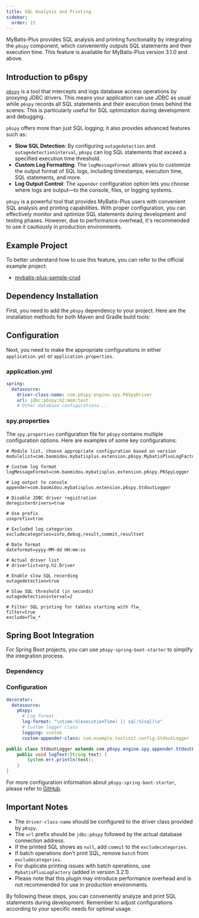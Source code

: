 ```yaml
---
title: SQL Analysis and Printing
sidebar:
  order: 15
---
```



MyBatis-Plus provides SQL analysis and printing functionality by integrating the `p6spy` component, which conveniently outputs SQL statements and their execution time. This feature is available for MyBatis-Plus version 3.1.0 and above.

## Introduction to p6spy

[`p6spy`](https://github.com/p6spy/p6spy) is a tool that intercepts and logs database access operations by proxying JDBC drivers. This means your application can use JDBC as usual while `p6spy` records all SQL statements and their execution times behind the scenes. This is particularly useful for SQL optimization during development and debugging.

`p6spy` offers more than just SQL logging; it also provides advanced features such as:

- **Slow SQL Detection**: By configuring `outagedetection` and `outagedetectioninterval`, `p6spy` can log SQL statements that exceed a specified execution time threshold.
- **Custom Log Formatting**: The `logMessageFormat` allows you to customize the output format of SQL logs, including timestamps, execution time, SQL statements, and more.
- **Log Output Control**: The `appender` configuration option lets you choose where logs are output—to the console, files, or logging systems.

`p6spy` is a powerful tool that provides MyBatis-Plus users with convenient SQL analysis and printing capabilities. With proper configuration, you can effectively monitor and optimize SQL statements during development and testing phases. However, due to performance overhead, it's recommended to use it cautiously in production environments.

## Example Project

To better understand how to use this feature, you can refer to the official example project:

- [mybatis-plus-sample-crud](https://gitee.com/baomidou/mybatis-plus-samples/tree/master/mybatis-plus-sample-crud)

## Dependency Installation

First, you need to add the `p6spy` dependency to your project. Here are the installation methods for both Maven and Gradle build tools:

<LastedDependency groupId="p6spy" artifactId="p6spy" />

## Configuration

Next, you need to make the appropriate configurations in either `application.yml` or `application.properties`.

### application.yml

```yaml
spring:
  datasource:
    driver-class-name: com.p6spy.engine.spy.P6SpyDriver
    url: jdbc:p6spy:h2:mem:test
    # Other database configurations...
```

### spy.properties

The `spy.properties` configuration file for `p6spy` contains multiple configuration options. Here are examples of some key configurations:

```properties
# Module list, choose appropriate configuration based on version
modulelist=com.baomidou.mybatisplus.extension.p6spy.MybatisPlusLogFactory,com.p6spy.engine.outage.P6OutageFactory

# Custom log format
logMessageFormat=com.baomidou.mybatisplus.extension.p6spy.P6SpyLogger

# Log output to console
appender=com.baomidou.mybatisplus.extension.p6spy.StdoutLogger

# Disable JDBC driver registration
deregisterdrivers=true

# Use prefix
useprefix=true

# Excluded log categories
excludecategories=info,debug,result,commit,resultset

# Date format
dateformat=yyyy-MM-dd HH:mm:ss

# Actual driver list
# driverlist=org.h2.Driver

# Enable slow SQL recording
outagedetection=true

# Slow SQL threshold (in seconds)
outagedetectioninterval=2

# Filter SQL printing for tables starting with flw_
filter=true
exclude=flw_*
```

## Spring Boot Integration

For Spring Boot projects, you can use `p6spy-spring-boot-starter` to simplify the integration process.

### Dependency

<LastedDependency groupId="com.github.gavlyukovskiy" artifactId="p6spy-spring-boot-starter" />

### Configuration

```yaml
decorator:
  datasource:
    p6spy:
      # Log format
      log-format: "\ntime:%(executionTime) || sql:%(sql)\n"
      # Custom logger class
      logging: custom
      custom-appender-class: com.example.testinit.config.StdoutLogger
```

```java
public class StdoutLogger extends com.p6spy.engine.spy.appender.StdoutLogger {
    public void logText(String text) {
        System.err.println(text);
    }
}
```

For more configuration information about `p6spy-spring-boot-starter`, please refer to [GitHub](https://github.com/gavlyukovskiy/spring-boot-data-source-decorator).

## Important Notes

- The `driver-class-name` should be configured to the driver class provided by `p6spy`.
- The `url` prefix should be `jdbc:p6spy` followed by the actual database connection address.
- If the printed SQL shows as `null`, add `commit` to the `excludecategories`.
- If batch operations don't print SQL, remove `batch` from `excludecategories`.
- For duplicate printing issues with batch operations, use `MybatisPlusLogFactory` (added in version 3.2.1).
- Please note that this plugin may introduce performance overhead and is not recommended for use in production environments.

By following these steps, you can conveniently analyze and print SQL statements during development. Remember to adjust configurations according to your specific needs for optimal usage.

